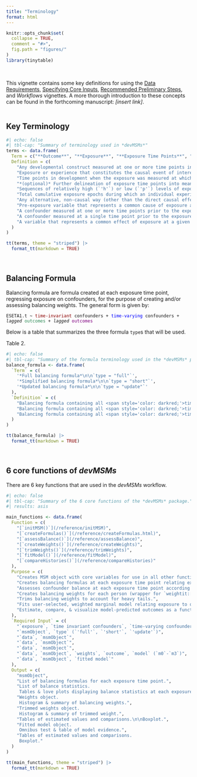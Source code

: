 ```yaml
---
title: "Terminology"
format: html
---
```


```r
knitr::opts_chunk$set(
  collapse = TRUE,
  comment = "#>",
  fig.path = "figures/"
)
library(tinytable)
```
<br>

This vignette contains some key definitions for using the <a href="https://istallworthy.github.io/devMSMs/articles/Data_Requirements.html">Data Requirements</a>, <a href="https://istallworthy.github.io/devMSMs/articles/Specify_Core_Inputs.html">Specifying Core Inputs</a>, <a href="https://istallworthy.github.io/devMSMs/articles/Preliminary_Steps.html">Recommended Preliminary Steps</a>, and *Workflows* vignettes. A more thorough introduction to these concepts can be found in the forthcoming manuscript: *[insert link]*.  
<br>  
  
## Key Terminology

```r
#| echo: false
#| tbl-cap: "Summary of terminology used in *devMSMs*"
terms <- data.frame(
  Term = c("**Outcome**", "**Exposure**", "**Exposure Time Points**", "**Exposure Epochs**", "**Exposure Histories**", "**Exposure Dosage**", "**Backdoor Path**", "**Confounder**", "**Time-varying confounder**", "**Time invariant confounder**", "**Collider**"),
  Definition = c(
    "Any developmental construct measured at one or more time points including at a final outcome time point",
    "Exposure or experience that constitutes the causal event of interest and is measured at at least two time points, with at least one time point occurring prior to the outcome",
    "Time points in development when the exposure was measured at which balancing formulas will be created",
    "*(optional)* Further delineation of exposure time points into meaningful units of developmental time, each of which could encompass multiple exposure time points, that together constitute exposure main effects in the outcome model and exposure histories",
    "Sequences of relatively high (`'h'`) or low (`'p'`) levels of exposure at each exposure time point or exposure epoch",
    "Total cumulative exposure epochs during which an individual experienced high (or low) levels of exposure across an entire exposure history",
    "Any alternative, non-causal way (other than the direct causal effects from exposure to outcome) that the exposure at a given time point associates with the outcome within a causal diagram, often via confounders",
    "Pre-exposure variable that represents a common cause of exposure at a given time point and outcome; adjusting for all of which successfully blocks all backdoor paths",
    "A confounder measured at one or more time points prior to the exposure time point which reflects a construct that varies in time (exposure and outcome variables).",
    "A confounder measured at a single time point prior to the exposure time point which reflects a construct that is stable over time.",
    "A variable that represents a common effect of exposure at a given time point and outcome; adjusting for which opens a backdoor path"
  )
)

tt(terms, theme = "striped") |>
  format_tt(markdown = TRUE)
```
<br>  

## Balancing Formula

Balancing formula are formula created at each exposure time point, regressing exposure on confounders, for the purpose of creating and/or assessing balancing weights. The general form is given by:
<pre><code>ESETA1.t ~ <span style='color: darkred'>time-invariant</span> confounders + <span style='color: blue'>time-varying</span> confounders + <i>lagged</i> <span style='color: seagreen;'>outcomes</span> + <i>lagged</i> <span style='color: purple;'>outcomes</span></code></pre>

Below is a table that summarizes the three formula `type`s that will be used.

Table 2. 

```r
#| echo: false
#| tbl-cap: "Summary of the formula terminology used in the *devMSMs* package for creating balancing weights and assessing their performance in devMSMs (*Workflows* vignettes Steps 4-6). The different kinds of formulas vary with respect to their inclusion of time-varying confounders and the `type` specification to create them using the `createFormulas()` function."
balance_formula <- data.frame(
  `Term` = c(
    '*Full balancing formula*\n\n`type = "full"`',
    '*Simplified balancing formula*\n\n`type = "short"`',
    '*Updated balancing formula*\n\n`type = "update"`'
  ),
  `Definition` = c(
    "Balancing formula containing all <span style='color: darkred;'>time invariant</span>, <i>all</i> lagged <span style='color: blue;'>time-varying</span> confounders, and lagged <span style='color: seagreen'>exposure</span> values. Used for pre-balance (<i>Workflows</i> vignettes Step 4b) and final balance assessment (<i>Workflows</i> vignettes Step 6).\n\n<pre><code>ESETA1.24 ~ <span style='color: blue;'>B18Raw.15</span> + <span style='color: blue;'>B18Raw.6</span> + <span style='color: darkred;'>BioDadInHH2</span> + <span style='color: blue;'>CORTB.15</span> + <span style='color: blue;'>CORTB.6</span> + <span style='color: darkred;'>DrnkFreq</span> + <span style='color: seagreen;'>ES.15</span> + <span style='color: seagreen;'>ES.6</span> + <span style='color: darkred;'>gov_assist</span> + <span style='color: blue;'>HOMEETA1.15</span> + <span style='color: blue;'>HOMEETA1.6</span> + <span style='color: darkred;'>HomeOwnd</span> ...</code></pre>",
    "Balancing formula containing all <span style='color: darkred;'>time invariant</span>, <i>only t-1</i> lagged <span style='color: blue;'>time-varying</span> confounders, and lagged <span style='color: seagreen'>exposure</span> values. Used for creating and assessing preliminary balancing weights to determine optimal weighting method (<i>Workflows</i> vignettes Step 5b).\n\n<pre><code>ESETA1.24 ~ <span style='color: blue;'>B18Raw.15</span> + <span style='color: darkred;'>BioDadInHH2</span> + <span style='color: blue;'>CORTB.15</span> + <span style='color: darkred;'>DrnkFreq</span> + <span style='color: seagreen;'>ES.15</span> + <span style='color: darkred;'>gov_assist</span> + <span style='color: blue;'>HOMEETA1.15</span> + <span style='color: darkred;'>HomeOwnd</span> ...</code></pre>",
    "Balancing formula containing all <span style='color: darkred;'>time invariant</span>, <i>only t-1</i> lagged <span style='color: blue;'>time-varying</span> confounders, as well as any <i>imbalanced</i> <span style='color: blue;'>time-varying</span> confounders, and lagged <span style='color: seagreen'>exposure</span> levels <i>at t-1+</i> Used to create final balancing weights (<i>Workflows<i> vignettes Step 6).\n\n<pre><code>ESETA1.24 ~ <span style='color: blue;'>B18Raw.15</span> + <span style='color: darkred;'>BioDadInHH2</span> + <span style='color: blue;'>CORTB.15</span> + <span style='color: darkred;'>DrnkFreq</span> + <span style='color: seagreen;'>ES.6</span> + <span style='color: seagreen;'>ES.15</span> + <span style='color: darkred;'>gov_assist</span> + <span style='color: blue;'>HOMEETA1.15</span> + <span style='color: darkred;'>HomeOwnd</span> ...</code></pre>"
  )
)

tt(balance_formula) |>
  format_tt(markdown = TRUE)
```
<br>  

## 6 core functions of *devMSMs*

There are 6 key functions that are used in the *devMSMs* workflow.

```r
#| echo: false
#| tbl-cap: "Summary of the 6 core functions of the *devMSMs* package."
#| results: asis

main_functions <- data.frame(
  Function = c(
    "[`initMSM()`](/reference/initMSM)",
    "[`createFormulas()`](/reference/createFormulas.html)",
    "[`assessBalance()`](/reference/assessBalance)",
    "[`createWeights()`](/reference/createWeights)",
    "[`trimWeights()`](/reference/trimWeights)",
    "[`fitModel()`](/reference/fitModel)",
    "[`compareHistories()`](/reference/compareHistories)"
  ),
  Purpose = c(
    "Creates MSM object with core variables for use in all other functions.",
    "Creates balancing formulas at each exposure time point relating exposure to confounders.",
    "Assesses confounder balance at each exposure time point according to best practices (Jackson, 2016).",
    "Creates balancing weights for each person (wrapper for `weightit::weightitMSM`).",
    "Trims balancing weights to account for heavy tails.",
    "Fits user-selected, weighted marginal model relating exposure to outcome.",
    "Estimate, compare, & visualize model-predicted outcomes as a function of exposure history."
  ),
  `Required Input` = c(
    "`exposure`, `time invariant confounders`, `time-varying confounders`)",
    "`msmObject`, `type` (`'full'`, `'short'`, `'update'`)",
    "`data`, `msmObject`",
    "`data`, `msmObject`",
    "`data`, `msmObject`",
    "`data`, `msmObject`, `weights`, `outcome`, `model` (`m0`-`m3`)",
    "`data`, `msmObject`, `fitted model`"
  ),
  Output = c(
    "msmObject",
    "List of balancing formulas for each exposure time point.",
    "List of balance statistics. 
     Tables & love plots displaying balance statistics at each exposure time point.",
    "Weights object.
     Histogram & summary of balancing weights.",
    "Trimmed weights object.
     Histogram & summary of trimmed weight.",
    "Tables of estimated values and comparisons.\n\nBoxplot.",
    "Fitted model object.
     Omnibus test & table of model evidence.",
    "Tables of estimated values and comparisons.
     Boxplot."
  )
)

tt(main_functions, theme = "striped") |>
  format_tt(markdown = TRUE)
```



